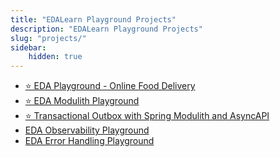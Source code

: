 ```yaml
---
title: "EDALearn Playground Projects"
description: "EDALearn Playground Projects"
slug: "projects/"
sidebar:
    hidden: true
---
```


- [⭐ EDA Playground - Online Food Delivery](EDA-Playground-Online-Food-Delivery)
- [⭐ EDA Modulith Playground](EDA-Modulith-Playground)
- [⭐ Transactional Outbox with Spring Modulith and AsyncAPI](EDA-TransactionalOutbox-Modulith-JPA)
- [EDA Observability Playground](EDA-Observability-Playground)
- [EDA Error Handling Playground](EDA-Error-Handling-Playground)
